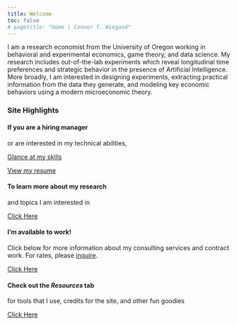 ```yaml
---
title: Welcome
toc: false
# pagetitle: "Home | Connor T. Wiegand"
---
```


I am a research economist from the University of Oregon working in behavioral and experimental economics, game theory, and data science.  My research includes out-of-the-lab experiments which reveal longitudinal time preferences and strategic behavior in the presence of Artificial Intelligence. More broadly, I am interested in designing experiments, extracting practical information from the data they generate, and modeling key economic behaviors using a modern microeconomic theory.

### Site Highlights

::::::{.panel-grid width=80%}
<!-- Try `g-col-8 g-start-4` for first card and `g-col-8 g-start-12` for second card -->


:::::{.g-col-24 .g-col-sm-12}

::::{.card .h-100 .card-cc1}

:::{.card-body}
```{=html} 
<!--  --> 
```
#### If you are a hiring manager

[or are interested in my technical abilities,]{.card-text}

:::{.d-flex .justify-content-around}

[Glance at my skills](/skills/index.qmd){.btn .btn-primary .mx-1} 

[View my resume](/cv/index.qmd){.btn .btn-primary .mx-1} 

::: 

:::
::::
:::::



:::::{.g-col-24 .g-col-sm-12}

::::{.card .h-100 .card-cc2}

:::{.card-body}
```{=html} 
<!--  --> 
```
#### To learn more about my research

[and topics I am interested in]{.card-text}

:::{.flex-buttons-end}
[Click Here](/proj/index.qmd){.btn .btn-primary}
:::

:::
::::
:::::



:::::{.g-col-24 .g-col-sm-12}

::::{.card .h-100 .card-cc3}

:::{.card-body}
```{=html} 
<!--  --> 
```
#### I'm available to work!

[Click below for more information about my consulting services and contract work. For rates, please [inquire](mailto:cwiegand@uoregon.edu).]{.card-text}

:::{.flex-buttons-end}
[Click Here](/for-hire/index.qmd){.btn .btn-primary}
:::

:::
::::
:::::




:::::{.g-col-24 .g-col-sm-12}

::::{.card .h-100 .card-cc4}

:::{.card-body}
```{=html} 
<!--  --> 
```
#### Check out the _Resources_ tab

[for tools that I use, credits for the site, and other fun goodies]{.card-text}

:::{.flex-buttons-end}
[Click Here](/resources/index.qmd){.btn .btn-primary}
:::

:::
::::
:::::


::::::